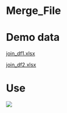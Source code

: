 # Merge_File

# Demo data

[join_df1.xlsx](https://view.officeapps.live.com/op/view.aspx?src=https%3A%2F%2Fraw.githubusercontent.com%2Fw1996jy%2FAitdemodata%2Fmain%2Fjoin_df1.xlsx&wdOrigin=BROWSELINK)

[join_df2.xlsx](https://view.officeapps.live.com/op/view.aspx?src=https%3A%2F%2Fraw.githubusercontent.com%2Fw1996jy%2FAitdemodata%2Fmain%2Fjoin_df2.xlsx&wdOrigin=BROWSELINK)

# Use

[![](https://github.com/w1996jy/Aitdemodata/blob/main/pic/Merge_File.png?raw=true)](https://github.com/w1996jy/Aitdemodata/blob/main/pic/Merge_File.png?raw=true)
